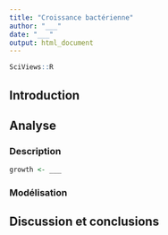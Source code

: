 ```yaml
---
title: "Croissance bactérienne"
author: "___"
date: "___"
output: html_document
---
```


```r
SciViews::R
```

## Introduction

<!--% Vous savez quoi mettre ici...--> 

## Analyse

### Description

<!--% Importez, remaniez (renommer les variables, ajouter les labels et unités: LOG1ON est sans unités -nombre de bactéries en log10-, t est en jours). Ensuite décrivez ces données numériquement et à l'aide du graphique le plus adéquat -->

```r
growth <- ___
```

### Modélisation

<!--% Essayez plusieurs modèles (au moins trois), comparez-les entre eux et décidez lequel est le plus adéquat. -->

## Discussion et conclusions

<!--% Explicitez ici votre choix du meilleur modèle et pourquoi c'est celui-là -->
